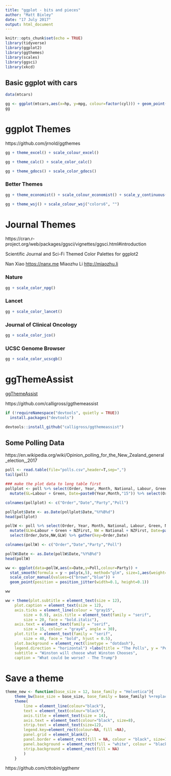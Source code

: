 ```yaml
---
title: "ggplot - bits and pieces"
author: "Matt Bixley"
date: "17 July 2017"
output: html_document
---
```


```r
knitr::opts_chunk$set(echo = TRUE)
library(tidyverse)
library(ggplot2)
library(ggthemes)
library(scales)
library(ggsci)
library(xkcd)
```

## Basic ggplot with cars

```r
data(mtcars)

gg <- ggplot(mtcars,aes(x=hp, y=mpg, colour=factor(cyl))) + geom_point()
gg
```

# ggplot Themes

https://github.com/jrnold/ggthemes


```r
gg + theme_excel() + scale_colour_excel()
```

```r
gg + theme_calc() + scale_color_calc()
```

```r
gg + theme_gdocs() + scale_color_gdocs()
```

### Better Themes

```r
gg + theme_economist() + scale_colour_economist() + scale_y_continuous(position = "right")
```
```r
gg + theme_wsj() + scale_colour_wsj("colors6", "")
```

# Journal Themes

https://cran.r-project.org/web/packages/ggsci/vignettes/ggsci.html#introduction

Scientific Journal and Sci-Fi Themed Color Palettes for ggplot2

Nan Xiao <https://nanx.me> 
Miaozhu Li <http://miaozhu.li>


### Nature
```r
gg + scale_color_npg() 
```

### Lancet
```r
gg + scale_color_lancet()
```

### Journal of Clinical Oncology
```r
gg + scale_color_jco()
```

### UCSC Genome Browser
```r
gg + scale_color_ucscgb()
```

# ggThemeAssist

[ggThemeAssist](https://github.com/calligross/ggthemeassist)

https://github.com/calligross/ggthemeassist


```r
if (!requireNamespace("devtools", quietly = TRUE))
  install.packages("devtools")

devtools::install_github("calligross/ggthemeassist")
```


## Some Polling Data
https://en.wikipedia.org/wiki/Opinion_polling_for_the_New_Zealand_general_election,_2017


```r
poll <- read.table(file="polls.csv",header=T,sep=",")
tail(poll)

### make the plot data to long table first
pollplot <- poll %>% select(Order, Year, Month, National, Labour, Green, NZFirst) %>% 
  mutate(GL=Labour + Green, Date=paste0(Year,Month,"15")) %>% select(Order,Date,National,GL,NZFirst) %>% gather(key=Order,Date) 

colnames(pollplot) <- c("Order","Date","Party","Poll")

pollplot$Date <- as.Date(pollplot$Date,"%Y%B%d")
head(pollplot)

pollW <- poll %>% select(Order, Year, Month, National, Labour, Green, NZFirst) %>% 
  mutate(GLW=Labour + Green + NZFirst, NW = National + NZFirst, Date=paste0(Year,Month,"15")) %>% 
  select(Order,Date,NW,GLW) %>% gather(key=Order,Date) 

colnames(pollW) <- c("Order","Date","Party","Poll")

pollW$Date <- as.Date(pollW$Date,"%Y%B%d")
head(pollW)
```

```r

ww <- ggplot(data=pollW,aes(x=Date,y=Poll,colour=Party)) + 
  stat_smooth(formula = y ~ poly(x,5), method="glm", size=1,aes(weight=Date)) + 
  scale_color_manual(values=c("brown","blue")) +
  geom_point(position = position_jitter(width=0.1, height=0.1))

ww

ww + theme(plot.subtitle = element_text(size = 12), 
    plot.caption = element_text(size = 12), 
    axis.ticks = element_line(colour = "gray15", 
        size = 0.9), axis.title = element_text(family = "serif", 
        size = 20, face = "bold.italic"), 
    axis.text = element_text(family = "serif", 
        size = 15, colour = "gray4", angle = 30), 
    plot.title = element_text(family = "serif", 
        size = 40, face = "bold", hjust = 0.5), 
    plot.background = element_rect(linetype = "dotdash"), 
    legend.direction = "horizontal") +labs(title = "The Polls", y = "Percent", 
    subtitle = "Winston will choose what Winston Chooses", 
    caption = "What could be worse? - The Trump")
```

# Save a theme

```r
theme_new <- function(base_size = 12, base_family = "Helvetica"){
    theme_bw(base_size = base_size, base_family = base_family) %+replace%
    theme(
        line = element_line(colour="black"),
        text = element_text(colour="black"),
        axis.title = element_text(size = 14),
        axis.text = element_text(colour="black", size=8),
        strip.text = element_text(size=12),
        legend.key=element_rect(colour=NA, fill =NA),
        panel.grid = element_blank(),   
        panel.border = element_rect(fill = NA, colour = "black", size=1),
        panel.background = element_rect(fill = "white", colour = "black"), 
        strip.background = element_rect(fill = NA)
        )
    }
```   


https://github.com/cttobin/ggthemr